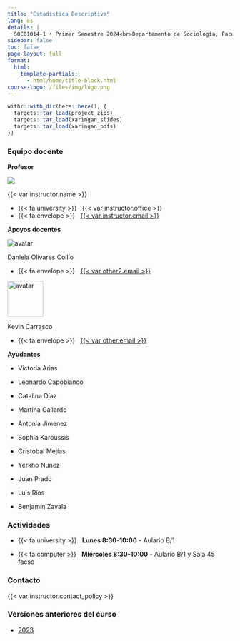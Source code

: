 ```yaml
---
title: "Estadística Descriptiva"
lang: es
details: |
  SOC01014-1 • Primer Semestre 2024<br>Departamento de Sociología, Facultad de Ciencias Sociales<br>Universidad de Chile
sidebar: false
toc: false
page-layout: full
format:
  html:
    template-partials:
      - html/home/title-block.html
course-logo: /files/img/logo.png
---
```


```r
withr::with_dir(here::here(), {
  targets::tar_load(project_zips)
  targets::tar_load(xaringan_slides)
  targets::tar_load(xaringan_pdfs)
})
```

::: {.home}

::: {.grid .course-details}

::: {.g-col-12 .g-col-sm-6 .g-col-md-4}
### Equipo docente

**Profesor**


<div class="image-cropper">
  <img src="https://ucampus.uchile.cl/d/r/usuario/ba/ba7fdee322ce6c51d3c525d12065fd48/perfil/f62c8ca06f8a62b9553cd11ea59d1238.jpg">
</div>



{{< var instructor.name >}}

- {{< fa university >}} &nbsp; {{< var instructor.office >}}
- {{< fa envelope >}} &nbsp; <a href="mailto:{{< var instructor.email >}}">{{< var instructor.email >}}</a>


**Apoyos docentes**

<div class="image-cropper">
  <img src="https://static.u-cursos.cl/r/usuario/af/af4bf2025223c7ec26f2b05853a831e8/datos_usuario/av_611aa760e705a.jpg" alt="avatar" class="profile-pic">
</div>


Daniela Olivares Collío

- {{< fa envelope >}} &nbsp; <a href="mailto:{{< var other2.email >}}">{{< var other2.email >}}</a>

<div class="image-cropper">
  <img src="https://ca.slack-edge.com/T011KJPE10W-U01RB6BA7NK-10ffb897b8d4-512" alt="avatar" class="profile-pic" width="80" height="80" />
</div>


Kevin Carrasco

- {{< fa envelope >}} &nbsp; <a href="mailto:{{< var other.email >}}">{{< var other.email >}}</a>

**Ayudantes**

- Victoria Arias

- Leonardo Capobianco

- Catalina Díaz

- Martina Gallardo

- Antonia Jimenez

- Sophia Karoussis

- Cristobal Mejías

- Yerkho Nuñez

- Juan Prado

- Luis Ríos

- Benjamín Zavala

:::

::: {.g-col-12 .g-col-sm-6 .g-col-md-4}
### Actividades

- {{< fa university >}} &nbsp; **Lunes 8:30-10:00** - Aulario B/1

- {{< fa computer >}} &nbsp; **Miércoles 8:30-10:00** - Aulario B/1 y Sala 45 facso

:::

::: {.g-col-12 .g-col-md-4 .contact-policy}
### Contacto

{{< var instructor.contact_policy >}}

### Versiones anteriores del curso

- [2023](https://version-2023--descriptiva-2024.netlify.app/)

:::

:::


:::

